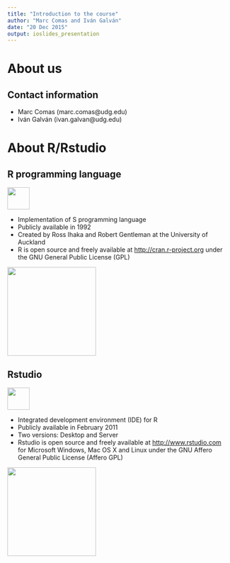 ```yaml
---
title: "Introduction to the course"
author: "Marc Comas and Iván Galván"
date: "20 Dec 2015"
output: ioslides_presentation
---
```


# About us

## Contact information

  * Marc Comas (marc.comas@udg.edu)
  * Iván Galván (ivan.galvan@udg.edu)

# About R/Rstudio

## R programming language

<img src="https://upload.wikimedia.org/wikipedia/commons/1/1b/R_logo.svg" height="50px" />

  * Implementation of S programming language
  * Publicly available in 1992
  * Created by Ross Ihaka and Robert Gentleman at the University of Auckland
  * R is open source and freely available at [http://cran.r-project.org](http://cran.r-project.org/) under the GNU General Public License (GPL)

<img src="https://upload.wikimedia.org/wikipedia/commons/9/93/GPLv3_Logo.svg" width="200px" />

## Rstudio 

<img src="https://upload.wikimedia.org/wikipedia/en/thumb/f/f0/RStudio_logo.png/1920px-RStudio_logo.png" height="50px" />

  * Integrated development environment (IDE) for R
  * Publicly available in February 2011
  * Two versions: Desktop and Server
  * Rstudio is open source and freely available at [http://www.rstudio.com](http://www.rstudio.com) for Microsoft Windows, Mac OS X and Linux under the GNU Affero General Public License (Affero GPL)

<img src="https://upload.wikimedia.org/wikipedia/commons/0/06/AGPLv3_Logo.svg" width="200px" />



